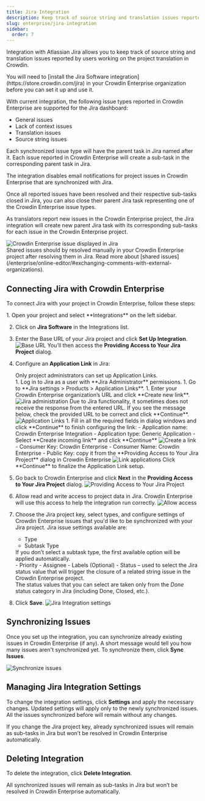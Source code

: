 ```yaml
---
title: Jira Integration
description: Keep track of source string and translation issues reported in Crowdin
slug: enterprise/jira-integration
sidebar:
  order: 7
---
```



Integration with Atlassian Jira allows you to keep track of source string and translation issues reported by users working on the project translation in Crowdin.

<Aside>
  You will need to [install the Jira Software integration](https://store.crowdin.com/jira) in your Crowdin Enterprise organization before you can set it up and use it.
</Aside>

With current integration, the following issue types reported in Crowdin Enterprise are supported for the Jira dashboard:

- General issues
- Lack of context issues
- Translation issues
- Source string issues

Each synchronized issue type will have the parent task in Jira named after it. Each issue reported in Crowdin Enterprise will create a sub-task in the corresponding parent task in Jira.

<Aside type="caution">
  The integration disables email notifications for project issues in Crowdin Enterprise that are synchronized with Jira.
</Aside>

Once all reported issues have been resolved and their respective sub-tasks closed in Jira, you can also close their parent Jira task representing one of the Crowdin Enterprise issue types.

As translators report new issues in the Crowdin Enterprise project, the Jira integration will create new parent Jira task with its corresponding sub-tasks for each issue in the Crowdin Enterprise project.

<Image src={subtask} alt="Crowdin Enterprise issue displayed in Jira" />

<Aside>
  Shared issues should by resolved manually in your Crowdin Enterprise project after resolving them in Jira. Read more about [shared issues](/enterprise/online-editor/#exchanging-comments-with-external-organizations).
</Aside>

## Connecting Jira with Crowdin Enterprise

To connect Jira with your project in Crowdin Enterprise, follow these steps:

<Steps>
1. Open your project and select **Integrations** on the left sidebar.

2. Click on **Jira Software** in the Integrations list.

3. Enter the Base URL of your Jira project and click **Set Up Integration**. <Image src={setUp} alt="Base URL" />
    You’ll then access the **Providing Access to Your Jira Project** dialog.

4. Configure an **Application Link** in Jira:
    <Aside>Only project administrators can set up Application Links.</Aside>
    1. Log in to Jira as a user with **Jira Administrator** permissions.
    1. Go to **Jira settings > Products > Application Links**.
    1. Enter your Crowdin Enterprise organization’s URL and click **Create new link**.
        <Image src={createNewLink} alt="Jira administration" />
        Due to Jira functionality, it sometimes does not receive the response from the entered URL. If you see the message below, check the provided URL to be correct and click **Continue**.
        <Image src={warning} alt="Application Links" class="width-lg" />
    1. Fill in all the required fields in dialog windows and click **Continue** to finish configuring the link:
        - Application name: Crowdin Enterprise Integration
        - Application type: Generic Application
        - Select **Create incoming link** and click **Continue** <Image src={linkAppStep1} alt="Create a link" class="width-lg" />
        - Consumer Key: Crowdin Enterprise
        - Consumer Name: Crowdin Enterprise
        - Public Key: copy it from the **Providing Access to Your Jira Project** dialog in Crowdin Enterprise <Image src={linkAppStep2} alt="Link applications" class="width-lg" />
        Click **Continue** to finalize the Application Link setup.

5. Go back to Crowdin Enterprise and click **Next** in the **Providing Access to Your Jira Project** dialog. <Image src={providingAccess} alt="Providing Access to Your Jira Project" />

6. Allow read and write access to project data in Jira. Crowdin Enterprise will use this access to help the integration run correctly. <Image src={allowAccess} alt="Allow access" class="width-lg" />

7. Choose the Jira project key, select types, and configure settings of Crowdin Enterprise issues that you'd like to be synchronized with your Jira project.
    Jira issue settings available are:
    - Type
    - Subtask Type
    <Aside>If you don’t select a subtask type, the first available option will be applied automatically.</Aside>
    - Priority
    - Assignee
    - Labels (Optional)
    - Status &ndash; used to select the Jira status value that will trigger the closure of a related string issue in the Crowdin Enterprise project.
    <Aside>The status values that you can select are taken only from the <i>Done</i> status category in Jira (including Done, Closed, etc.).</Aside>

8. Click **Save**. <Image src={integrationSettings} alt="Jira Integration settings" class="width-lg crowdin-modal" />
</Steps>

## Synchronizing Issues

Once you set up the integration, you can synchronize already existing issues in Crowdin Enterprise (if any). A short message would tell you how many issues aren't synchronized yet. To synchronize them, click **Sync Issues**.

<Image src={syncIssues} alt="Synchronize issues" />

## Managing Jira Integration Settings

To change the integration settings, click **Settings** and apply the necessary changes. Updated settings will apply only to the newly synchronized issues. All the issues synchronized before will remain without any changes.

<Aside>
  If you change the Jira project key, already synchronized issues will remain as sub-tasks in Jira but won’t be resolved in Crowdin Enterprise automatically.
</Aside>

## Deleting Integration

To delete the integration, click **Delete Integration**.

<Aside>
  All synchronized issues will remain as sub-tasks in Jira but won’t be resolved in Crowdin Enterprise automatically.
</Aside>
